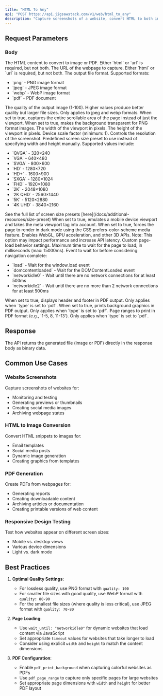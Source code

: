 ```yaml
---
title: "HTML To Any"
api: "POST https://api.jigsawstack.com/v1/web/html_to_any"
description: "Capture screenshots of a website, convert HTML to both image and PDF formats."
---
```



## Request Parameters

### Body

<ParamField body="html" type="string">
  The HTML content to convert to image or PDF. Either `html` or `url` is
  required, but not both.
</ParamField>

<ParamField body="url" type="string">
  The URL of the webpage to capture. Either `html` or `url` is required, but not
  both.
</ParamField>

<ParamField body="type" type="string" default="png">
  The output file format. Supported formats:
  <ul>
    <li>`png` - PNG image format</li>
    <li>`jpeg` - JPEG image format</li>
    <li>`webp` - WebP image format</li>
    <li>`pdf` - PDF document</li>
  </ul>
</ParamField>

<ParamField body="quality" type="number" default="75">
  The quality of the output image (1-100). Higher values produce better quality
  but larger file sizes. Only applies to jpeg and webp formats.
</ParamField>

<ParamField body="full_page" type="boolean" default="false">
  When set to true, captures the entire scrollable area of the page instead of
  just the viewport.
</ParamField>

<ParamField body="omit_background" type="boolean" default="false">
  When set to true, makes the background transparent for PNG format images.
</ParamField>

<ParamField body="width" type="number" default="1920">
  The width of the viewport in pixels.
</ParamField>

<ParamField body="height" type="number" default="1080">
  The height of the viewport in pixels.
</ParamField>

<ParamField body="scale" type="number" default="1">
  Device scale factor (minimum: 1). Controls the resolution of the screenshot.
</ParamField>

<ParamField body="size_preset" type="string">
  Predefined screen size preset to use instead of specifying width and height
  manually. Supported values include:
  <ul>
    <li>`QVGA` - 320×240</li>
    <li>`VGA` - 640×480</li>
    <li>`SVGA` - 800×600</li>
    <li>`HD` - 1280×720</li>
    <li>`HD+` - 1600×900</li>
    <li>`SXGA` - 1280×1024</li>
    <li>`FHD` - 1920×1080</li>
    <li>`2K` - 2048×1080</li>
    <li>`2K QHD` - 2560×1440</li>
    <li>`5K` - 5120×2880</li>
    <li>`4K UHD` - 3840×2160</li>
  </ul>
  See the full list of screen size presets
  [here](/docs/additional-resources/size-preset)
</ParamField>

<ParamField body="is_mobile" type="boolean" default="false">
  When set to true, emulates a mobile device viewport and takes the meta
  viewport tag into account.
</ParamField>

<ParamField body="dark_mode" type="boolean" default="false">
  When set to true, forces the page to render in dark mode using the CSS
  prefers-color-scheme media feature.
</ParamField>

<ParamField body="use_graphic_renderer" type="boolean" default="false">
  Enables WebGL, GPU acceleration, and other 3D APIs. Note: This option may
  impact performance and increase API latency.
</ParamField>

<ParamField body="goto_options" type="object">
  Custom page-load behavior settings.
  <Expandable title="Properties">
    <ParamField body="timeout" type="number" default="15000">
      Maximum time to wait for the page to load, in milliseconds (max: 15000ms).
    </ParamField>
    <ParamField body="wait_until" type="string" default="load">
      Event to wait for before considering navigation complete:
      <ul>
        <li>`load` - Wait for the window.load event</li>
        <li>`domcontentloaded` - Wait for the DOMContentLoaded event</li>
        <li>
          `networkidle0` - Wait until there are no network connections for at
          least 500ms
        </li>
        <li>
          `networkidle2` - Wait until there are no more than 2 network
          connections for at least 500ms
        </li>
      </ul>
    </ParamField>
  </Expandable>
</ParamField>

<ParamField body="pdf_display_header_footer" type="boolean" default="false">
  When set to true, displays header and footer in PDF output. Only applies when
  `type` is set to `pdf`.
</ParamField>

<ParamField body="pdf_print_background" type="boolean" default="false">
  When set to true, prints background graphics in PDF output. Only applies when
  `type` is set to `pdf`.
</ParamField>

<ParamField body="pdf_page_range" type="string">
  Page ranges to print in PDF format (e.g., '1-5, 8, 11-13'). Only applies when
  `type` is set to `pdf`.
</ParamField>

<Snippet file="header.mdx" />

## Response

The API returns the generated file (image or PDF) directly in the response body as binary data.

## Common Use Cases

### Website Screenshots

Capture screenshots of websites for:

- Monitoring and testing
- Generating previews or thumbnails
- Creating social media images
- Archiving webpage states

### HTML to Image Conversion

Convert HTML snippets to images for:

- Email templates
- Social media posts
- Dynamic image generation
- Creating graphics from templates

### PDF Generation

Create PDFs from webpages for:

- Generating reports
- Creating downloadable content
- Archiving articles or documentation
- Creating printable versions of web content

### Responsive Design Testing

Test how websites appear on different screen sizes:

- Mobile vs. desktop views
- Various device dimensions
- Light vs. dark mode

## Best Practices

1. **Optimal Quality Settings**:

   - For lossless quality, use PNG format with `quality: 100`
   - For smaller file sizes with good quality, use WebP format with `quality: 80-90`
   - For the smallest file sizes (where quality is less critical), use JPEG format with `quality: 70-80`

2. **Page Loading**:

   - Use `wait_until: "networkidle0"` for dynamic websites that load content via JavaScript
   - Set appropriate `timeout` values for websites that take longer to load
   - Consider using explicit `width` and `height` to match the content dimensions

3. **PDF Configuration**:
   - Enable `pdf_print_background` when capturing colorful websites as PDFs
   - Use `pdf_page_range` to capture only specific pages for large websites
   - Set appropriate page dimensions with `width` and `height` for better PDF layout

<HtmlToAnySnippet />
